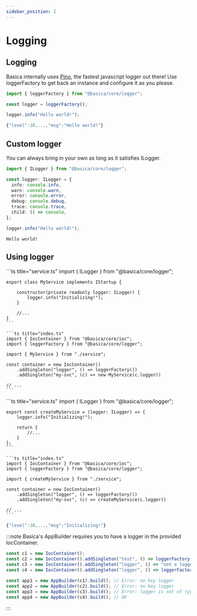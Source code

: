 ```yaml
---
sidebar_position: 2
---
```



# Logging

## Logging

Basica internally uses [Pino](https://getpino.io), the fastest javascript logger out there!
Use loggerFactory to get back an instance and configure it as you please.

```ts title="index.ts"
import { loggerFactory } from "@basica/core/logger";

const logger = loggerFactory();

logger.info("Hello world!");
```

```js
{"level":30,...,"msg":"Hello world!"}
```

## Custom logger

You can always bring in your own as long as it satisfies ILogger.

```ts title="index.ts"
import { ILogger } from "@basica/core/logger";

const logger: ILogger = {
  info: console.info,
  warn: console.warn,
  error: console.error,
  debug: console.debug,
  trace: console.trace,
  child: () => console,
};

logger.info("Hello world!");
```

```
Hello world!
```

## Using logger

<Tabs groupId="ts-style">
  <TabItem value="classes" label="Classes">
    ```ts title="service.ts"
    import { ILogger } from "@basica/core/logger";

    export class MyService implements IStartup {

        constructor(private readonly logger: ILogger) {
            logger.info("Initializing!");
        }

        //...
    }
    ```

    ```ts title="index.ts"
    import { IocContainer } from "@basica/core/ioc";
    import { loggerFactory } from "@basica/core/logger";

    import { MyService } from "./service";

    const container = new IocContainer()
        .addSingleton("logger", () => loggerFactory())
        .addSingleton("my-svc", (c) => new MyService(c.logger))

    // ...
    ```

  </TabItem>
  <TabItem value="objects" label="Object Factory">
    ```ts title="service.ts"
    import { ILogger } from "@basica/core/logger";

    export const createMyService = (logger: ILogger) => {
        logger.info("Initializing!");

        return {
            //...
        }
    };
    ```

    ```ts title="index.ts"
    import { IocContainer } from "@basica/core/ioc";
    import { loggerFactory } from "@basica/core/logger";

    import { createMyService } from "./service";

    const container = new IocContainer()
        .addSingleton("logger", () => loggerFactory())
        .addSingleton("my-svc", (c) => createMyService(c.logger))

    // ...
    ```

  </TabItem>
</Tabs>

```js
{"level":30,...,"msg":"Initializing!"}
```

:::note
Basica's AppBuilder requires you to have a logger in the provided IocContainer.

```ts
const c1 = new IocContainer();
const c2 = new IocContainer().addSingleton("test", () => loggerFactory());
const c3 = new IocContainer().addSingleton("logger", () => "not a logger");
const c4 = new IocContainer().addSingleton("logger", () => loggerFactory());

const app1 = new AppBuilder(c1).build(); // Error: no key logger
const app2 = new AppBuilder(c2).build(); // Error: no key logger
const app3 = new AppBuilder(c3).build(); // Error: logger is not of type ILogger
const app4 = new AppBuilder(c4).build(); // OK
```

:::
